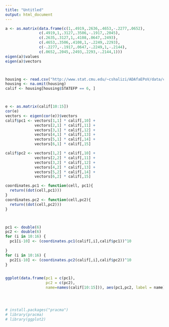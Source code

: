 ```yaml
---
title: "Untitled"
output: html_document
---
```


```R

a <- as.matrix(data.frame(c(1,.4919,.2636,.4653,-.2277,.0652),
               c(.4919,1,.3127,.3506,-.1917,.2045),
               c(.2635,.3127,1,.4108,.0647,.2493),
               c(.4653,.3506,.4108,1,-.2249,.2293),
               c(-.2277,-.1917,.0647,-.2249,1,-.2144),
               c(.0652,.2045,.2493,.2293,-.2144,1)))
eigen(a)$values
eigen(a)$vectors




```

```r
housing <- read.csv("http://www.stat.cmu.edu/~cshalizi/ADAfaEPoV/data/calif_penn_2011.csv")
housing <- na.omit(housing)
calif <- housing[housing$STATEFP == 6, ]



e <- as.matrix(calif[10:15])
cor(e)
vectors <- eigen(cor(e))$vectors
calif$pc1 <- vectors[1,1] * calif[,10] + 
             vectors[2,1] * calif[,11] +
             vectors[3,1] * calif[,12] +
             vectors[4,1] * calif[,13] +
             vectors[5,1] * calif[,14] + 
             vectors[6,1] * calif[,15]

calif$pc2 <- vectors[1,2] * calif[,10] + 
             vectors[2,2] * calif[,11] +
             vectors[3,2] * calif[,12] +
             vectors[4,2] * calif[,13] +
             vectors[5,2] * calif[,14] + 
             vectors[6,2] * calif[,15]

coordinates.pc1 <- function(cell, pc1){
  return((dot(cell,pc1)))
}
coordinates.pc2 <- function(cell,pc2){
  return((dot(cell,pc2)))
}



pc1 <- double(6)
pc2 <- double(6)
for (i in 10:16) {
  pc1[i-10] <- (coordinates.pc1(calif[,i],calif$pc1))^10
  
}
for (i in 10:16) {
  pc2[i-10] <- (coordinates.pc2(calif[,i],calif$pc2))^10
}


ggplot(data.frame(pc1 = c(pc1),
                  pc2 = c(pc2),
                  name=names(calif[10:15])), aes(pc1,pc2, label = name)) + geom_point() + geom_text(check_overlap = FALSE)




# install.packages("pracma")
# library(pracma)
# library(ggplot2)
```
